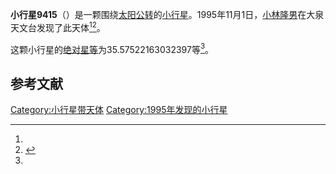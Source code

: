 {{Infobox planet
| bgcolour = #FFFFC0
| name = 9415 Yujiokimura
| symbol = 
| image = 
| caption = 
| discovery = yes
| discovery_ref = 
| discoverer = [[小林隆男|小林隆男]]
| discovery_site = [[大泉天文台|大泉天文台]] 
| discovered = 1995年11月1日
| designations = yes
| mp_name = 
| named_after = 
| alt_names = 1995 VE/ 1984 MC / 1997 GT6
| mp_category = [[主带小行星|主带小行星]]
| orbit_ref = <ref name="a">[http://ssd.jpl.nasa.gov/sbdb.cgi?sstr=9415 9415 Yujiokimura] {{Wayback|url=http://ssd.jpl.nasa.gov/sbdb.cgi?sstr=9415 |date=20210717065442 }}，小行星數據庫瀏覽器（JPL Small-Body Database Browser）－[[美国国家航空航天局|美国国家航空航天局]]喷气推进实验室</ref>
| epoch = 2456400.5 (2013年4月18日更新)
| aphelion = {{convert|2.354839845824785|AU|km|3|abbr=on|lk=out}}
| perihelion = {{convert|2.045332713662267|AU|km|3|abbr=on}}
| semimajor = {{convert|2.200086279743526|AU|km|3|abbr=on}}
| eccentricity = 0.070339771
| period = 1191.949884 [[日|日]]<br />3.26[[儒略年|儒略年]]
| avg_speed = 
| inclination = 3.077096260644057
| asc_node = 5.044076961164206
| mean_anomaly = 
| arg_peri = 35.57522163032397
| satellites = 
| physical_characteristics = yes
| dimensions = 
| mass = 
| density = 
| surface_grav = 
| escape_velocity = 
| sidereal_day = 
| axial_tilt = 
| pole_ecliptic_lat = 
| pole_ecliptic_lon = 
| albedo = 
| temperatures= 
| temp_name1 = 
| mean_temp_1 = 
| max_temp_1 = 
| temp_name2 = 
| max_temp_2 = 
| spectral_type = 
| abs_magnitude = 35.57522163032397
}}

'''小行星9415'''（{{lang-en|9415 Yujiokimura}}）是一颗围绕[[太阳|太阳]][[公转|公转]]的[[小行星|小行星]]。1995年11月1日，[[小林隆男|小林隆男]]在大泉天文台发现了此天体<ref name="a" /><ref>{{cite news|title=小行星列表|url=http://cfa-www.harvard.edu/iau/lists/NumberedMPs.txt|accessdate=2013-07-08|newspaper=哈佛大学|archive-date=2008-05-17|archive-url=https://web.archive.org/web/20080517010638/http://cfa-www.harvard.edu/iau/lists/NumberedMPs.txt|dead-url=no}}</ref>。

这颗小行星的[[绝对星等|绝对星等]]为35.57522163032397等<ref name="a" />。

==参考文献==
{{reflist}}
{{Minor Planet Number|[[小行星9414|小行星9414]]|[[小行星9416|小行星9416]]}}

{{小天体}}

[[Category:小行星带天体|Category:小行星带天体]]
[[Category:1995年发现的小行星|Category:1995年发现的小行星]]

{{asteroid-stub}}